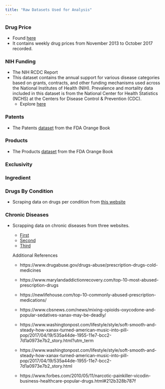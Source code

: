 ```yaml
---
title: "Raw Datasets Used for Analysis"
---
```

### Drug Price

  + Found [here](https://data.medicaid.gov/resource/tau9-gfwr.cs)
* It contains weekly drug prices from November 2013 to October 2017 recorded. 

### NIH Funding

* The NIH RCDC Report
* This dataset contains the annual support for various disease categories based on grants, contracts, and other funding mechanisms used across the National Institutes of Health (NIH).  Prevalence and mortality data included in this dataset is from the National Center for Health Statistics (NCHS) at the Centers for Disease Control & Prevention (CDC).
  + Explore [here](https://report.nih.gov/categorical_spending.aspx)
  
### Patents
* The Patents [dataset](https://www.fda.gov/Drugs/InformationOnDrugs/ucm129689.htm) from the FDA Orange Book

### Products
* The Products [dataset](https://www.fda.gov/Drugs/InformationOnDrugs/ucm129689.htm) from the FDA Orange Book

### Exclusivity

### Ingredient

### Drugs By Condition
* Scraping data on drugs per condition from [this website](https://www.centerwatch.com/drug-information/fda-approved-drugs/medical-conditions/A)

### Chronic Diseases
* Scrapping data on chronic diseases from three websites. 
  + [First](https://www.medicalschemes.com/medical_schemes_pmb/chronic_disease_list.htm)
  + [Second](http://www.health24.com/Medical-schemes/PMB-and-chronic-disease/List-of-chronic-diseases-20120721)
  + [Third](https://www.cms.gov/Research-Statistics-Data-and-Systems/Statistics-Trends-and-Reports/Chronic-Conditions/CC_Main.html)
  
  
  Additional References
  
    + https://www.drugabuse.gov/drugs-abuse/prescription-drugs-cold-medicines
    
    + https://www.marylandaddictionrecovery.com/top-10-most-abused-prescription-drugs
    
    + https://newlifehouse.com/top-10-commonly-abused-prescription-medications/
    
    + https://www.cbsnews.com/news/mixing-opioids-oxycodone-and-popular-sedatives-xanax-may-be-deadly/
    + https://www.washingtonpost.com/lifestyle/style/soft-smooth-and-steady-how-xanax-turned-american-music-into-pill-pop/2017/04/19/535a44de-1955-11e7-bcc2-7d1a0973e7b2_story.html?utm_term
    + https://www.washingtonpost.com/lifestyle/style/soft-smooth-and-steady-how-xanax-turned-american-music-into-pill-pop/2017/04/19/535a44de-1955-11e7-bcc2-7d1a0973e7b2_story.html
    
  + https://www.forbes.com/2010/05/11/narcotic-painkiller-vicodin-business-healthcare-popular-drugs.html#212b328b787f
